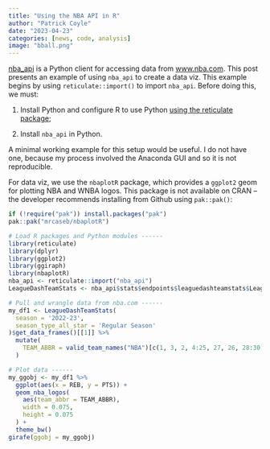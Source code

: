 ```yaml
---
title: "Using the NBA API in R"
author: "Patrick Coyle"
date: "2023-04-23"
categories: [news, code, analysis]
image: "bball.png"
---
```


[nba_api](https://github.com/swar/nba_api) is a Python client for accessing data from [www.nba.com](www.nba.com). This post presents an example of using `nba_api` to create a data viz. This example begins by using `reticulate::import()` to import `nba_api`. Before doing this, we must:

1.  Install Python and configure R to use Python [using the reticulate package](https://rstudio.github.io/reticulate/index.html);

2.  Install `nba_api` in Python.

A minimal working example for this setup would be useful. I do not have one, because my process involved the Anaconda GUI and so it is not reproducible.

For data viz, we use the `nbaplotR` package, which provides a `ggplot2` geom for plotting NBA and WNBA logos. This package is not available on CRAN -- the developer recommends installing from Github using `pak::pak()`:

```r
if (!require("pak")) install.packages("pak")
pak::pak("mrcaseb/nbaplotR")
```

```r
# Load R packages and Python modules ------
library(reticulate)
library(dplyr)
library(ggplot2)
library(ggiraph)
library(nbaplotR)
nba_api <- reticulate::import("nba_api")
LeagueDashTeamStats <- nba_api$stats$endpoints$leaguedashteamstats$LeagueDashTeamStats

# Pull and wrangle data from nba.com ------
my_df1 <- LeagueDashTeamStats(
  season = '2022-23',
  season_type_all_star = 'Regular Season'
)$get_data_frames()[[1]] %>% 
  mutate(
    TEAM_ABBR = valid_team_names("NBA")[c(1, 3, 2, 4:25, 27, 26, 28:30)]
  )

# Plot data ------
my_ggobj <- my_df1 %>% 
  ggplot(aes(x = REB, y = PTS)) +
  geom_nba_logos(
    aes(team_abbr = TEAM_ABBR), 
    width = 0.075,
    height = 0.075
  ) +
  theme_bw()
girafe(ggobj = my_ggobj)
```
